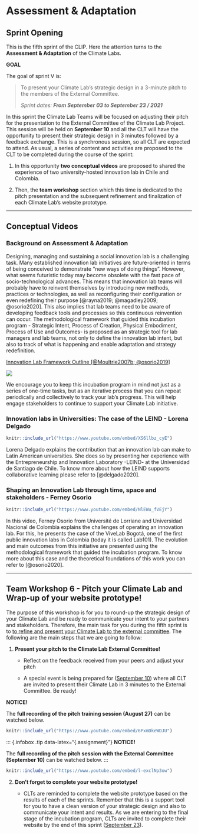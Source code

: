 # Assessment & Adaptation {#sprint_5}

## Sprint Opening

This is the fifth sprint of the CLIP. Here the attention turns to the **Assessment & Adaptation** of the Climate Labs.

::: {.infobox .goal data-latex="{.goal}"}
**GOAL**

The goal of sprint V is:

> To present your Climate Lab's strategic design in a 3-minute pitch to the members of the External Committee.
>
> *Sprint dates: **From September 03 to September 23 / 2021***
:::

In this sprint the Climate Lab Teams will be focused on adjusting their pitch for the presentation to the External Committee of the Climate Lab Project. This session will be held on **September 10** and all the CLT will have the opportunity to present their strategic design in 3 minutes followed by a feedback exchange. This is a synchronous session, so all CLT are expected to attend. As usual, a series of content and activities are proposed to the CLT to be completed during the course of the sprint:

1.  In this opportunity **two conceptual videos** are proposed to shared the experience of two university-hosted innovation lab in Chile and Colombia.

2.  Then, the **team workshop** section which this time is dedicated to the pitch presentation and the subsequent refinement and finalization of each Climate Lab's website prototype.

------------------------------------------------------------------------

## Conceptual Videos

### Background on Assessment & Adaptation

Designing, managing and sustaining a social innovation lab is a challenging task. Many established innovation lab initiatives are future-oriented in terms of being conceived to demonstrate "new ways of doing things". However, what seems futuristic today may become obsolete with the fast pace of socio-technological advances. This means that innovation lab teams will probably have to reinvent themselves by introducing new methods, practices or technologies, as well as reconfiguring their configuration or even redefining their purpose [@rayna2019; @magadley2009; @osorio2020]. This also implies that lab teams need to be aware of developing feedback tools and processes so this continuous reinvention can occur. The methodological framework that guided this incubation program - Strategic Intent, Process of Creation, Physical Embodiment, Process of Use and Outcomes- is proposed as an strategic tool for lab managers and lab teams, not only to define the innovation lab intent, but also to track of what is happening and enable adaptation and strategy redefinition.

[Innovation Lab Framework Outline [@Moultrie2007b; @osorio2019]]{.ul}

![](images/InnoLab%20Framework%20Outline.jpeg)

We encourage you to keep this incubation program in mind not just as a series of one-time tasks, but as an iterative process that you can repeat periodically and collectively to track your lab's progress. This will help engage stakeholders to continue to support your Climate Lab initiative.

### Innovation labs in Universities: The case of the LEIND - Lorena Delgado

```r
knitr::include_url("https://www.youtube.com/embed/XS6llbz_cyE")
```

Lorena Delgado explains the contribution that an innovation lab can make to Latin American universities. She does so by presenting her experience with the Entrepreneurship and Innovation Laboratory -LEIND- at the Universidad de Santiago de Chile. To know more about how the LEIND supports collaborative learning please refer to [@delgado2020].

### Shaping an Innovation Lab through time, space and stakeholders - Ferney Osorio

```r
knitr::include_url("https://www.youtube.com/embed/NlEWu_fVEjY")
```

In this video, Ferney Osorio from Université de Lorriane and Universidad Nacional de Colombia explains the challenges of operating an innovation lab. For this, he presents the case of the ViveLab Bogotá, one of the first public innovation labs in Colombia (today it is called Lab101). The evolution and main outcomes from this initiative are presented using the methodological framework that guided the incubation program. To know more about this case and the theoretical foundations of this work you can refer to [@osorio2020].

------------------------------------------------------------------------

## Team Workshop 6 - Pitch your Climate Lab and Wrap-up of your website prototype!

The purpose of this workshop is for you to round-up the strategic design of your Climate Lab and be ready to communicate your intent to your partners and stakeholders. Therefore, the main task for you during the fifth sprint is to [to refine and present your Climate Lab to the external committee]{.ul}. The following are the main steps that we are going to follow:

1.  **Present your pitch to the Climate Lab External Committee!**

    -   Reflect on the feedback received from your peers and adjust your pitch

    -   A special event is being prepared for ([September 10]{.ul}) where all CLT are invited to present their Climate Lab in 3 minutes to the External Committee. Be ready!

::: {.infobox .tip data-latex="{.assignment}"}
**NOTICE!**

The **full recording of the pitch training session (August 27)** can be watched below.
:::

```r
knitr::include_url("https://www.youtube.com/embed/6PxmDkeWDJU")
```

::: {.infobox .tip data-latex="{.assignment}"}
**NOTICE!**

The **full recording of the pitch session with the External Committee (September 10)** can be watched below. :::

```r
knitr::include_url("https://www.youtube.com/embed/l-exclNp3ow")
```

2.  **Don't forget to complete your website prototype!**

    -   CLTs are reminded to complete the website prototype based on the results of each of the sprints. Remember that this is a support tool for you to have a clean version of your strategic design and also to communicate your intent and results. As we are entering to the final stage of the incubation program, CLTs are invited to complete their website by the end of this sprint ([September 23]{.ul}).
